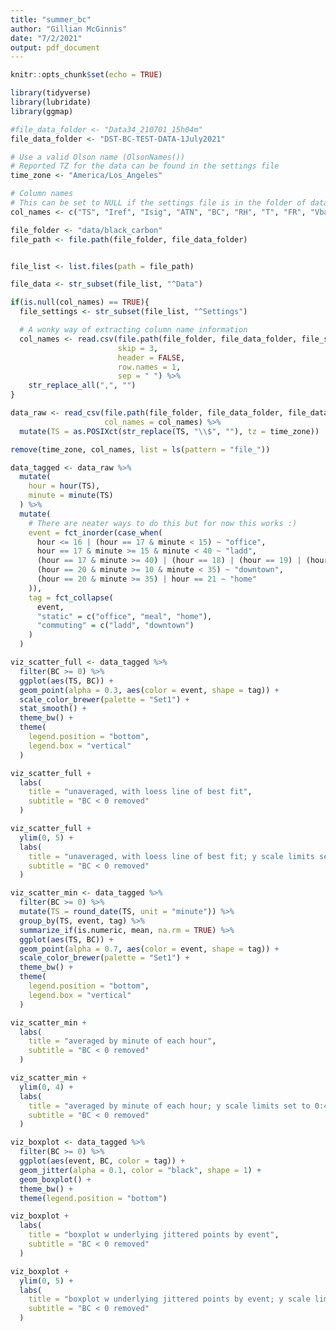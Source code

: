 ```yaml
---
title: "summer_bc"
author: "Gillian McGinnis"
date: "7/2/2021"
output: pdf_document
---
```


```r
knitr::opts_chunk$set(echo = TRUE)
```

```r
library(tidyverse)
library(lubridate)
library(ggmap)
```

```r
#file_data_folder <- "Data34_210701_15h04m"
file_data_folder <- "DST-BC-TEST-DATA-1July2021"

# Use a valid Olson name (OlsonNames())
# Reported TZ for the data can be found in the settings file
time_zone <- "America/Los_Angeles"

# Column names
# This can be set to NULL if the settings file is in the folder of data
col_names <- c("TS", "Iref", "Isig", "ATN", "BC", "RH", "T", "FR", "Vbat", "GPSlat", "GPSlong")
```

```r
file_folder <- "data/black_carbon"
file_path <- file.path(file_folder, file_data_folder)


file_list <- list.files(path = file_path)

file_data <- str_subset(file_list, "^Data")

if(is.null(col_names) == TRUE){
  file_settings <- str_subset(file_list, "^Settings")

  # A wonky way of extracting column name information
  col_names <- read.csv(file.path(file_folder, file_data_folder, file_settings),
                        skip = 3,
                        header = FALSE,
                        row.names = 1,
                        sep = " ") %>% 
    str_replace_all(",", "")
}

data_raw <- read_csv(file.path(file_folder, file_data_folder, file_data),
                     col_names = col_names) %>% 
  mutate(TS = as.POSIXct(str_replace(TS, "\\$", ""), tz = time_zone))
```

```r
remove(time_zone, col_names, list = ls(pattern = "file_"))
```

```r
data_tagged <- data_raw %>% 
  mutate(
    hour = hour(TS),
    minute = minute(TS)
  ) %>% 
  mutate(
    # There are neater ways to do this but for now this works :)
    event = fct_inorder(case_when(
      hour <= 16 | (hour == 17 & minute < 15) ~ "office",
      hour == 17 & minute >= 15 & minute < 40 ~ "ladd",
      (hour == 17 & minute >= 40) | (hour == 18) | (hour == 19) | (hour == 20 & minute < 10) ~ "meal",
      (hour == 20 & minute >= 10 & minute < 35) ~ "downtown",
      (hour == 20 & minute >= 35) | hour == 21 ~ "home"
    )),
    tag = fct_collapse(
      event,
      "static" = c("office", "meal", "home"),
      "commuting" = c("ladd", "downtown")
    )
  )
```


```r
viz_scatter_full <- data_tagged %>% 
  filter(BC >= 0) %>% 
  ggplot(aes(TS, BC)) +
  geom_point(alpha = 0.3, aes(color = event, shape = tag)) +
  scale_color_brewer(palette = "Set1") +
  stat_smooth() +
  theme_bw() +
  theme(
    legend.position = "bottom",
    legend.box = "vertical"
  )

viz_scatter_full +
  labs(
    title = "unaveraged, with loess line of best fit",
    subtitle = "BC < 0 removed"
  )

viz_scatter_full +
  ylim(0, 5) +
  labs(
    title = "unaveraged, with loess line of best fit; y scale limits set to 0:5",
    subtitle = "BC < 0 removed"
  )

viz_scatter_min <- data_tagged %>% 
  filter(BC >= 0) %>% 
  mutate(TS = round_date(TS, unit = "minute")) %>% 
  group_by(TS, event, tag) %>% 
  summarize_if(is.numeric, mean, na.rm = TRUE) %>% 
  ggplot(aes(TS, BC)) +
  geom_point(alpha = 0.7, aes(color = event, shape = tag)) +
  scale_color_brewer(palette = "Set1") +
  theme_bw() +
  theme(
    legend.position = "bottom",
    legend.box = "vertical"
  )

viz_scatter_min +
  labs(
    title = "averaged by minute of each hour",
    subtitle = "BC < 0 removed"
  )

viz_scatter_min +
  ylim(0, 4) +
  labs(
    title = "averaged by minute of each hour; y scale limits set to 0:4",
    subtitle = "BC < 0 removed"
  )

viz_boxplot <- data_tagged %>% 
  filter(BC >= 0) %>% 
  ggplot(aes(event, BC, color = tag)) +
  geom_jitter(alpha = 0.1, color = "black", shape = 1) +
  geom_boxplot() +
  theme_bw() +
  theme(legend.position = "bottom")

viz_boxplot +
  labs(
    title = "boxplot w underlying jittered points by event",
    subtitle = "BC < 0 removed"
  )

viz_boxplot +
  ylim(0, 5) +
  labs(
    title = "boxplot w underlying jittered points by event; y scale limits set to 0:5",
    subtitle = "BC < 0 removed"
  )

```

